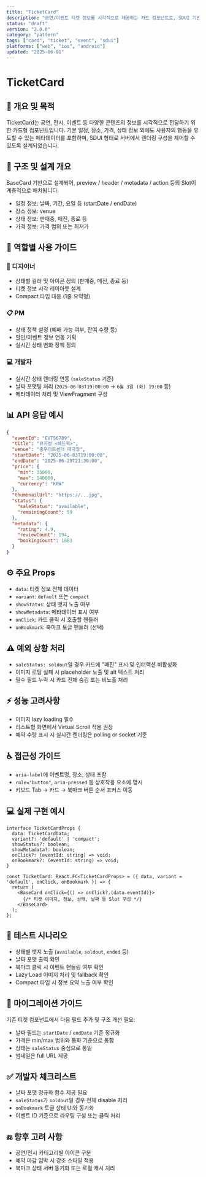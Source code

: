 ```yaml
---
title: "TicketCard"
description: "공연/이벤트 티켓 정보를 시각적으로 제공하는 카드 컴포넌트로, SDUI 기반 실시간 상태 연동 및 다양한 뷰 타입에 대응합니다."
status: "draft"
version: "2.0.0"
category: "pattern"
tags: ["card", "ticket", "event", "sdui"]
platforms: ["web", "ios", "android"]
updated: "2025-06-01"
---
```


# TicketCard

## 🎯 개요 및 목적

TicketCard는 공연, 전시, 이벤트 등 다양한 콘텐츠의 정보를 시각적으로 전달하기 위한 카드형 컴포넌트입니다. 
기본 일정, 장소, 가격, 상태 정보 외에도 사용자의 행동을 유도할 수 있는 메타데이터를 포함하며, SDUI 형태로 서버에서 렌더링 구성을 제어할 수 있도록 설계되었습니다.

## 🧱 구조 및 설계 개요

BaseCard 기반으로 설계되어, preview / header / metadata / action 등의 Slot이 계층적으로 배치됩니다. 
- 일정 정보: 날짜, 기간, 요일 등 (startDate / endDate)
- 장소 정보: venue
- 상태 정보: 판매중, 매진, 종료 등
- 가격 정보: 가격 범위 또는 최저가

## 👥 역할별 사용 가이드

### 🎨 디자이너
- 상태별 컬러 및 아이콘 정의 (판매중, 매진, 종료 등)
- 티켓 정보 시각 레이아웃 설계
- Compact 타입 대응 (1줄 요약형)

### 📋 PM
- 상태 정책 설정 (예매 가능 여부, 잔여 수량 등)
- 할인/이벤트 정보 연동 기획
- 실시간 상태 변화 정책 정의

### 💻 개발자
- 실시간 상태 렌더링 연동 (`saleStatus` 기준)
- 날짜 포맷팅 처리 (`2025-06-03T19:00:00` → `6월 3일 (화) 19:00` 등)
- 메타데이터 처리 및 ViewFragment 구성

## 📊 API 응답 예시

```json
{
  "eventId": "EVT56789",
  "title": "뮤지컬 <헤드윅>",
  "venue": "충무아트센터 대극장",
  "startDate": "2025-06-03T19:00:00",
  "endDate": "2025-06-29T21:30:00",
  "price": {
    "min": 35000,
    "max": 140000,
    "currency": "KRW"
  },
  "thumbnailUrl": "https://...jpg",
  "status": {
    "saleStatus": "available",
    "remainingCount": 59
  },
  "metadata": {
    "rating": 4.9,
    "reviewCount": 194,
    "bookingCount": 1083
  }
}
```

## ⚙️ 주요 Props

- `data`: 티켓 정보 전체 데이터
- `variant`: `default` 또는 `compact`
- `showStatus`: 상태 뱃지 노출 여부
- `showMetadata`: 메타데이터 표시 여부
- `onClick`: 카드 클릭 시 호출할 핸들러
- `onBookmark`: 북마크 토글 핸들러 (선택)

## ⚠️ 예외 상황 처리

- `saleStatus: soldout`일 경우 카드에 "매진" 표시 및 인터랙션 비활성화
- 이미지 로딩 실패 시 placeholder 노출 및 alt 텍스트 처리
- 필수 필드 누락 시 카드 전체 숨김 또는 비노출 처리

## ⚡ 성능 고려사항

- 이미지 lazy loading 필수
- 리스트형 화면에서 Virtual Scroll 적용 권장
- 예약 수량 표시 시 실시간 렌더링은 polling or socket 기준

## ♿ 접근성 가이드

- `aria-label`에 이벤트명, 장소, 상태 포함
- `role="button"`, `aria-pressed` 등 상호작용 요소에 명시
- 키보드 Tab → 카드 → 북마크 버튼 순서 포커스 이동

## 💻 실제 구현 예시

```tsx
interface TicketCardProps {
  data: TicketCardData;
  variant?: 'default' | 'compact';
  showStatus?: boolean;
  showMetadata?: boolean;
  onClick?: (eventId: string) => void;
  onBookmark?: (eventId: string) => void;
}

const TicketCard: React.FC<TicketCardProps> = ({ data, variant = 'default', onClick, onBookmark }) => {
  return (
    <BaseCard onClick={() => onClick?.(data.eventId)}>
      {/* 티켓 이미지, 정보, 상태, 날짜 등 Slot 구성 */}
    </BaseCard>
  );
};
```

## 🧪 테스트 시나리오

- 상태별 뱃지 노출 (`available`, `soldout`, `ended` 등)
- 날짜 포맷 출력 확인
- 북마크 클릭 시 이벤트 핸들링 여부 확인
- Lazy Load 이미지 처리 및 fallback 확인
- Compact 타입 시 정보 요약 노출 여부 확인

## 🔄 마이그레이션 가이드

기존 티켓 컴포넌트에서 다음 필드 추가 및 구조 개선 필요:
- 날짜 필드는 `startDate` / `endDate` 기준 정규화
- 가격은 min/max 범위와 통화 기준으로 통합
- 상태는 `saleStatus` 중심으로 통일
- 썸네일은 full URL 제공

## ✅ 개발자 체크리스트

- 날짜 포맷 정규화 함수 제공 필요
- `saleStatus`가 `soldout`일 경우 전체 disable 처리
- `onBookmark` 토글 상태 UI와 동기화
- 이벤트 ID 기준으로 라우팅 구성 또는 클릭 처리

## 🔚 향후 고려 사항

- 공연/전시 카테고리별 아이콘 구분
- 예약 마감 임박 시 강조 스타일 적용
- 북마크 상태 서버 동기화 또는 로컬 캐시 처리
